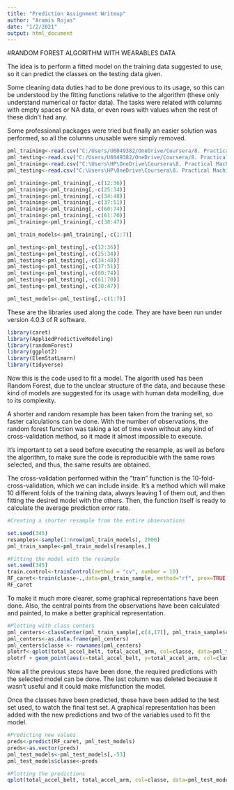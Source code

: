 ---
title: "Prediction Assignment Writeup"
author: "Aramis Rojas"
date: "1/2/2021"
output: html_document
---
#RANDOM FOREST ALGORITHM WITH WEARABLES DATA

The idea is to perform a fitted model on the training data suggested to use, so it can predict the classes on the testing data given.

Some cleaning data duties had to be done previous to its usage, so this can be understood by the fitting functions relative to the algorithm (these only understand numerical or factor data). The tasks were related with columns with empty spaces or NA data, or even rows with values when the rest of these didn't had any. 

Some professional packages were tried but finally an easier solution was performed, so all the columns unusable were simply removed.

```{r}
pml_training<-read.csv("C:/Users/U6049382/OneDrive/Coursera/8. Practical Machine Learning/pml-training.csv")
pml_testing<-read.csv("C:/Users/U6049382/OneDrive/Coursera/8. Practical Machine Learning/pml-testing.csv")
pml_training<-read.csv("C:\Users\HP\OneDrive\Coursera\8. Practical Machine Learning/pml-training.csv")
pml_testing<-read.csv("C:\Users\HP\OneDrive\Coursera\8. Practical Machine Learning/pml-testing.csv")

pml_training<-pml_training[,-c(12:36)]
pml_training<-pml_training[,-c(25:34)]
pml_training<-pml_training[,-c(34:48)]
pml_training<-pml_training[,-c(37:51)]
pml_training<-pml_training[,-c(60:74)]
pml_training<-pml_training[,-c(61:70)]
pml_training<-pml_training[,-c(38:47)]

pml_train_models<-pml_training[,-c(1:7)]

pml_testing<-pml_testing[,-c(12:36)]
pml_testing<-pml_testing[,-c(25:34)]
pml_testing<-pml_testing[,-c(34:48)]
pml_testing<-pml_testing[,-c(37:51)]
pml_testing<-pml_testing[,-c(60:74)]
pml_testing<-pml_testing[,-c(61:70)]
pml_testing<-pml_testing[,-c(38:47)]

pml_test_models<-pml_testing[,-c(1:7)]
```

These are the libraries used along the code. They are have been run under version 4.0.3 of R software.

```{r}
library(caret)
library(AppliedPredictiveModeling)
library(randomForest)
library(ggplot2)
library(ElemStatLearn)
library(tidyverse)
```

Now this is the code used to fit a model. The algorith used has been Random Forest, due to the unclear structure of the data, and because these kind of models are suggested for its usage with human data modelling, due to its complexity.

A shorter and random resample has been taken from the traning set, so faster calculations can be done. With the number of observations, the random forest function was taking a lot of time even without any kind of cross-validation method, so it made it almost impossible to execute.

It's important to set a seed before executing the resample, as well as before the algorithm, to make sure the code is reproducible with the same rows selected, and thus, the same results are obtained.

The cross-validation performed within the "train" function is the 10-fold-cross-validation, which we can include inside. It's a method which will make 10 different folds of the training data, always leaving 1 of them out, and then fitting the desired model with the others. Then, the function itself is ready to calculate the average prediction error rate.

```{r}
#Creating a shorter resample from the entire observations

set.seed(345)
resamples<-sample(1:nrow(pml_train_models), 2000)
pml_train_sample<-pml_train_models[resamples,]

#Fitting the model with the resample
set.seed(345)
train.control<-trainControl(method = "cv", number = 10)
RF_caret<-train(classe~.,data=pml_train_sample, method="rf", prox=TRUE, trControl = train.control)
RF_caret

```

To make it much more clearer, some graphical representations have been done. Also, the central points from the observations have been calculated and painted, to make a better graphical representation.

```{r}
#Plotting with class centers
pml_centers<-classCenter(pml_train_sample[,c(4,17)], pml_train_sample$classe, RF_caret$finalModel$proximity)
pml_centers<-as.data.frame(pml_centers)
pml_centers$classe <- rownames(pml_centers)
plotrf<-qplot(total_accel_belt, total_accel_arm, col=classe, data=pml_train_sample)
plotrf + geom_point(aes(x=total_accel_belt, y=total_accel_arm, col=classe),size=4,shape=4,data=pml_centers)
```

Now all the previous steps have been done, the required predictions with the selected model can be done. The last column was deleted because it wasn't useful and it could make misfunction the model.

Once the classes have been predicted, these have been added to the test set used, to watch the final test set.
A graphical representation has been added with the new predictions and two of the variables used to fit the model.

```{r}
#Predicting new values
preds<-predict(RF_caret, pml_test_models)
preds<-as.vector(preds)
pml_test_models<-pml_test_models[,-53]
pml_test_models$classe<-preds

#Plotting the predictions
qplot(total_accel_belt, total_accel_arm, col=classe, data=pml_test_models, main="New predictions on test data")
```


